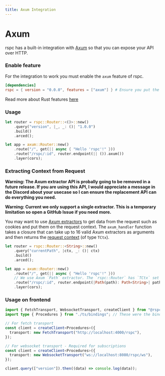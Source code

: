 ```yaml
---
title: Axum Integration
---
```


# Axum

rspc has a built-in integration with [Axum](https://github.com/tokio-rs/axum) so that you can expose your API over HTTP.

### Enable feature

For the integration to work you must enable the `axum` feature of rspc.

```toml /"axum"/ copy filename="Cargo.toml"
[dependencies]
rspc = { version = "0.0.0", features = ["axum"] } # Ensure you put the latest version!
```

Read more about Rust features [here](https://doc.rust-lang.org/cargo/reference/features.html#dependency-features)

### Usage

```rs copy filename="src/main.rs"
let router = rspc::Router::<()>::new()
    .query("version", |_, _: ()| "1.0.0")
    .build()
    .arced();

let app = axum::Router::new()
    .route("/", get(|| async { "Hello 'rspc'!" }))
    .route("/rspc/:id", router.endpoint(|| ()).axum())
    .layer(cors);
```

### Extracting Context from Request

**Warning: The Axum extractor API is probally going to be removed in a future release. If you are using this API, I would appreciate a message in the Discord about your usecase so I can ensure the replacement API can do everything you need.**

**Warning: Current we only support a single extractor. This is a temporary limitation so open a GitHub Issue if you need more.**

You may want to use <a href="https://docs.rs/axum/latest/axum/index.html#extractors" target="_blank">Axum extractors</a> to get data from the request such as cookies and put them on the request context. The `axum_handler` function takes a closure that can take up to 16 valid Axum extractors as arguments and then returns the [request context](/server/request-context) (of type `TCtx`).

```rs copy filename="src/main.rs"
let router = rspc::Router::<String>::new()
    .query("currentPath", |ctx, _: ()| ctx)
    .build()
    .arced();

let app = axum::Router::new()
    .route("/", get(|| async { "Hello 'rspc'!" }))
    // We use Axum `Path` extractor. The `rspc::Router` has `TCtx` set to `String` so we return the path string as the context.
    .route("/rspc/:id", router.endpoint(|Path(path): Path<String>| path).axum())
    .layer(cors);
```

### Usage on frontend

```ts copy filename="index.ts"
import { FetchTransport, WebsocketTransport, createClient } from "@rspc/client";
import type { Procedures } from "./ts/bindings"; // These were the bindings exported from your Rust code!

// For fetch transport
const client = createClient<Procedures>({
  transport: new FetchTransport("http://localhost:4000/rspc"),
});

// For websocket transport - Required for subscriptions
const client = createClient<Procedures>({
  transport: new WebsocketTransport("ws://localhost:8080/rspc/ws"),
});

client.query(["version"]).then((data) => console.log(data));
```
